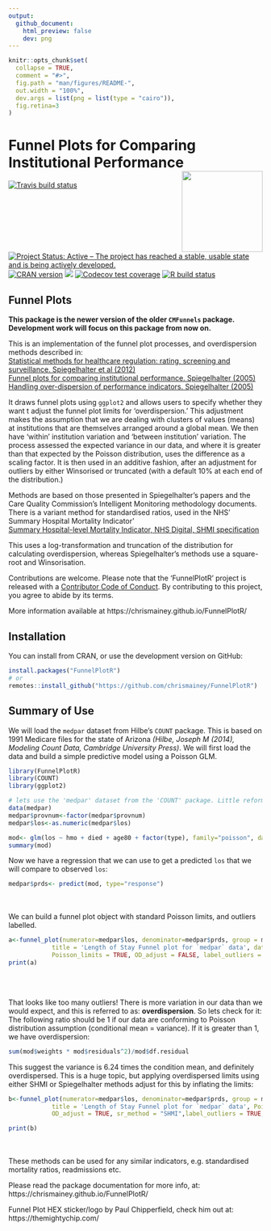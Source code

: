 ```yaml
---
output:
  github_document:
    html_preview: false
    dev: png
---
```


```r
knitr::opts_chunk$set(
  collapse = TRUE,
  comment = "#>",
  fig.path = "man/figures/README-",
  out.width = "100%",
  dev.args = list(png = list(type = "cairo")),
  fig.retina=3
)

```
 


  

# Funnel Plots for Comparing Institutional Performance <img src="man/figures/logo.png" width="160px" align="right" />

<!-- badges: start -->
[![Travis build status](https://travis-ci.org/chrismainey/FunnelPlotR.svg?branch=master)](https://travis-ci.org/chrismainey/FunnelPlotR)
[![Project Status: Active – The project has reached a stable, usable state and is being actively developed.](https://www.repostatus.org/badges/latest/active.svg)](https://www.repostatus.org/#active)
[![CRAN version](http://www.r-pkg.org/badges/version/FunnelPlotR)](https://cran.r-project.org/package=FunnelPlotR)
![](http://cranlogs.r-pkg.org/badges/grand-total/FunnelPlotR)
[![Codecov test coverage](https://codecov.io/gh/chrismainey/FunnelPlotR/branch/master/graph/badge.svg)](https://codecov.io/gh/chrismainey/FunnelPlotR?branch=master)
[![R build status](https://github.com/chrismainey/FunnelPlotR/workflows/R-CMD-check/badge.svg)](https://github.com/chrismainey/FunnelPlotR/actions)
<!-- badges: end -->
  
## Funnel Plots
__This package is the newer version of the older `CMFunnels` package. Development work will focus on this package from now on.__

This is an implementation of the funnel plot processes, and overdispersion methods described in:<br>
[Statistical methods for healthcare regulation: rating, screening and surveillance. Spiegelhalter et al (2012)](https://rss.onlinelibrary.wiley.com/doi/full/10.1111/j.1467-985X.2011.01010.x)<br>
[Funnel plots for comparing institutional performance. Spiegelhalter (2005)](https://onlinelibrary.wiley.com/doi/10.1002/sim.1970)<br>
[Handling over-dispersion of performance indicators. Spiegelhalter (2005)](https://qualitysafety.bmj.com/content/14/5/347)<br>
    
It draws funnel plots using `ggplot2` and allows users to specify whether they want t adjust the funnel plot limits for 'overdispersion.'  This adjustment makes the assumption that we are dealing with clusters of values (means) at institutions that are themselves arranged around a global mean.  We then have 'within' institution variation and 'between institution' variation.   The process assessed the expected variance in our data, and where it is greater than that expected by the Poisson distribution, uses the difference as a scaling factor.  It is then used in an additive fashion, after an adjustment for outliers by either Winsorised or truncated (with a default 10% at each end of the distribution.)

Methods are based on those presented in Spiegelhalter's papers and the Care Quality Commission's Intelligent Monitoring methodology documents.  There is a variant method for standardised ratios, used in the NHS' Summary Hospital Mortality Indicator'<br>
[Summary Hospital-level Mortality Indicator, NHS Digital, SHMI specification](https://digital.nhs.uk/data-and-information/publications/ci-hub/summary-hospital-level-mortality-indicator-shmi) <br>

This uses a log-transformation and truncation of the distribution for calculating overdispersion, whereas Spiegelhalter's methods use a square-root and Winsorisation.


Contributions are welcome.  Please note that the 'FunnelPlotR' project is released with a
[Contributor Code of Conduct](https://chrismainey.github.io/FunnelPlotR/CODE_OF_CONDUCT.html).
By contributing to this project, you agree to abide by its terms.

More information available at https://chrismainey.github.io/FunnelPlotR/ 


## Installation ##

You can install from CRAN, or use the development version on GitHub:
```r
install.packages("FunnelPlotR")
# or
remotes::install_github("https://github.com/chrismainey/FunnelPlotR")
```


## Summary of Use

We will load the `medpar` dataset from Hilbe's `COUNT` package.  This is based on 1991 Medicare files for the state of Arizona _(Hilbe, Joseph M (2014), Modeling Count Data, Cambridge University Press)_.
We will first load the data and build a simple predictive model using a Poisson GLM.


```r
library(FunnelPlotR)
library(COUNT)
library(ggplot2)

# lets use the 'medpar' dataset from the 'COUNT' package. Little reformatting needed
data(medpar)
medpar$provnum<-factor(medpar$provnum)
medpar$los<-as.numeric(medpar$los)

mod<- glm(los ~ hmo + died + age80 + factor(type), family="poisson", data=medpar)
summary(mod)

```

Now we have a regression that we can use to get a predicted `los` that we will compare to observed `los`:

```r
medpar$prds<- predict(mod, type="response")

```
<br><br>
We can build a funnel plot object with standard Poisson limits, and outliers labelled.

```r
a<-funnel_plot(numerator=medpar$los, denominator=medpar$prds, group = medpar$provnum, 
            title = 'Length of Stay Funnel plot for `medpar` data', data_type="SR", limit=99,
            Poisson_limits = TRUE, OD_adjust = FALSE, label_outliers = TRUE)
print(a)
```


<br><br>

That looks like too many outliers!  There is more variation in our data than we would expect, and this is referred to as: __overdispersion__.
So lets check for it: <br>
The following ratio should be 1 if our data are conforming to Poisson distribution assumption (conditional mean = variance).  If it is greater than 1, we have overdispersion:

```r

sum(mod$weights * mod$residuals^2)/mod$df.residual

```

This suggest the variance is 6.24 times the condition mean, and definitely overdispersed.
This is a huge topic, but applying overdispersed limits using either SHMI or Spiegelhalter methods adjust for this by inflating the limits:

```r
b<-funnel_plot(numerator=medpar$los, denominator=medpar$prds, group = medpar$provnum, data_type = "SR",
            title = 'Length of Stay Funnel plot for `medpar` data', Poisson_limits = FALSE,
            OD_adjust = TRUE, sr_method = "SHMI",label_outliers = TRUE, limit=99)

print(b)
```

<br><br>
These methods can be used for any similar indicators, e.g. standardised mortality ratios, readmissions etc.

Please read the package documentation for more info, at: https://chrismainey.github.io/FunnelPlotR/

Funnel Plot HEX sticker/logo by Paul Chipperfield, check him out at: https://themightychip.com/
